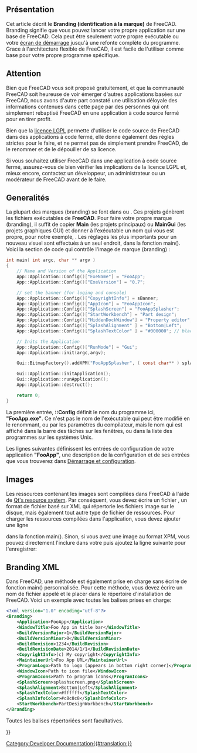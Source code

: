 <languages/>

{{Docnav/fr
|[[Continuous_Integration/fr|Intégration continue]]
|[[Localisation/fr|Localisation]]
}}

{{TOCright}}

<span id="Overview"></span>
== Présentation == 

Cet article décrit le '''Branding (identification à la marque)''' de FreeCAD. Branding signifie que vous pouvez lancer votre propre application sur une base de FreeCAD. Cela peut être seulement votre propre exécutable ou votre [[Splash_screen/fr|écran de démarrage]] jusqu'à une refonte complète du programme. Grace à l'architecture flexible de FreeCAD, il est facile de l'utiliser comme base pour votre propre programme spécifique.

<span id="Warning"></span>
== Attention ==

Bien que FreeCAD vous soit proposé gratuitement, et que la communauté FreeCAD soit heureuse de voir émerger d'autres applications basées sur FreeCAD, nous avons d'autre part constaté une utilisation déloyale des informations contenues dans cette page par des personnes qui ont simplement rebaptisé FreeCAD en une application à code source fermé pour en tirer profit.

Bien que la [[License/fr|licence LGPL]] permette d'utiliser le code source de FreeCAD dans des applications à code fermé, elle donne également des règles strictes pour le faire, et ne permet pas de simplement prendre FreeCAD, de le renommer et de le dépouiller de sa licence.

Si vous souhaitez utiliser FreeCAD dans une application à code source fermé, assurez-vous de bien vérifier les implications de la licence LGPL et, mieux encore, contactez un développeur, un administrateur ou un modérateur de FreeCAD avant de le faire. 

<span id="General"></span>
== Generalités ==

La plupart des marques (branding) se font dans {{FileName|MainCmd.cpp}} ou {{FileName|MainGui.cpp}}. Ces projets génèrent les fichiers exécutables de '''FreeCAD'''. Pour faire votre propre marque (branding), il suffit de copier '''Main''' (les projets principaux) ou '''MainGui''' (les projets graphiques GUI) et donner à l'exécutable un nom qui vous est propre, pour notre exemple, {{FileName|FooApp.exe}}.
Les réglages les plus importants pour un nouveau visuel sont effectués à un seul endroit, dans la fonction main(). Voici la section de code qui contrôle l'image de marque (branding) :

<!-- WARNING Do not modify the <syntaxhighligh> tag because of "{}" or pipe characters "|" included in the source code of the macro -->
<syntaxhighlight lang="C">
int main( int argc, char ** argv )
{
    // Name and Version of the Application
    App::Application::Config()["ExeName"] = "FooApp";
    App::Application::Config()["ExeVersion"] = "0.7";

    // set the banner (for loging and console)
    App::Application::Config()["CopyrightInfo"] = sBanner;
    App::Application::Config()["AppIcon"] = "FooAppIcon";
    App::Application::Config()["SplashScreen"] = "FooAppSplasher";
    App::Application::Config()["StartWorkbench"] = "Part design";
    App::Application::Config()["HiddenDockWindow"] = "Property editor";
    App::Application::Config()["SplashAlignment" ] = "Bottom|Left";
    App::Application::Config()["SplashTextColor" ] = "#000000"; // black

    // Inits the Application 
    App::Application::Config()["RunMode"] = "Gui";
    App::Application::init(argc,argv);

    Gui::BitmapFactory().addXPM("FooAppSplasher", ( const char** ) splash_screen);

    Gui::Application::initApplication();
    Gui::Application::runApplication();
    App::Application::destruct();

    return 0;
}
</syntaxhighlight>

La première entrée, '''::Config''' définit le nom du programme ici, '''"FooApp.exe"'''. Ce n'est pas le nom de l'exécutable qui peut être modifié en le renommant, ou par les paramètres du compilateur, mais le nom qui est affiché dans la barre des tâches sur les fenêtres, ou dans la liste des programmes sur les systèmes Unix.

Les lignes suivantes définissent les entrées de configuration de votre application '''"FooApp"''', une description de la configuration et de ses entrées que vous trouverez dans [[Start_up_and_Configuration/fr|Démarrage et configuration]].

== Images ==

Les ressources contenant les images sont compilées dans FreeCAD à l'aide de [http://qt-project.org/doc/qt-4.8/resources.html Qt's resource system]. Par conséquent, vous devez écrire un fichier {{FileName|.qrc}}, un format de fichier basé sur XML qui répertorie les fichiers image sur le disque, mais également tout autre type de fichier de ressources. Pour charger les ressources compilées dans l'application, vous devez ajouter une ligne

{{Code|code=
Q_INIT_RESOURCE(FooApp); 
}}

dans la fonction main(). Sinon, si vous avez une image au format XPM, vous pouvez directement l'inclure dans votre {{FileName|main.cpp}} puis ajoutez la ligne suivante pour l'enregistrer:

{{Code|code=
Gui::BitmapFactory().addXPM("FooAppSplasher", ( const char** ) splash_screen);
}}

== Branding XML ==

Dans FreeCAD, une méthode est également prise en charge sans écrire de fonction main() personnalisée. Pour cette méthode, vous devez écrire un nom de fichier appelé {{FileName|branding.xml}} et le placer dans le répertoire d'installation de FreeCAD. Voici un exemple avec toutes les balises prises en charge:

<!-- WARNING Do not modify the <syntaxhighligh> tag because of "{}" or pipe characters "|" included in the source code of the macro -->
<syntaxhighlight lang="XML">
<?xml version="1.0" encoding="utf-8"?>
<Branding>
    <Application>FooApp</Application>
    <WindowTitle>Foo App in title bar</WindowTitle>
    <BuildVersionMajor>1</BuildVersionMajor>
    <BuildVersionMinor>0</BuildVersionMinor>
    <BuildRevision>1234</BuildRevision>
    <BuildRevisionDate>2014/1/1</BuildRevisionDate>
    <CopyrightInfo>(c) My copyright</CopyrightInfo>
    <MaintainerUrl>Foo App URL</MaintainerUrl>
    <ProgramLogo>Path to logo (appears in bottom right corner)</ProgramLogo>
    <WindowIcon>Path to icon file</WindowIcon>
    <ProgramIcons>Path to program icons</ProgramIcons>
    <SplashScreen>splashscreen.png</SplashScreen>
    <SplashAlignment>Bottom|Left</SplashAlignment>
    <SplashTextColor>#ffffff</SplashTextColor>
    <SplashInfoColor>#c8c8c8</SplashInfoColor>
    <StartWorkbench>PartDesignWorkbench</StartWorkbench>
</Branding>
</syntaxhighlight>

Toutes les balises répertoriées sont facultatives.


{{Docnav/fr
|[[Continuous_Integration/fr|Intégration continue]]
|[[Localisation/fr|Localisation]]
}}

{{Userdocnavi{{#translation:}}}}
[[Category:Developer Documentation{{#translation:}}]]